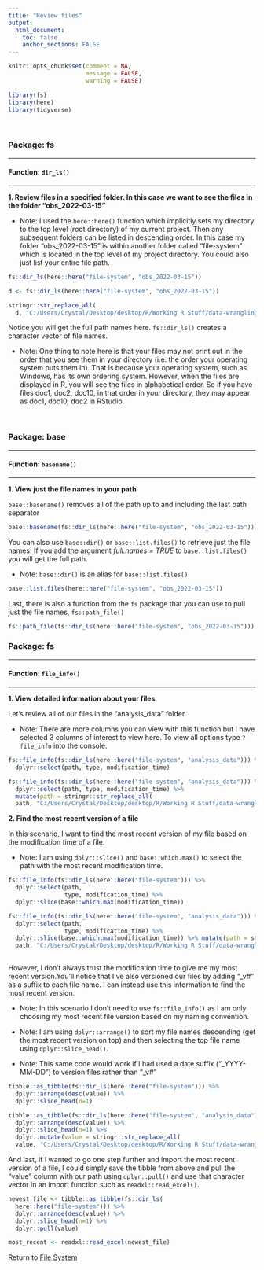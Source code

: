 ```yaml
---
title: "Review files"
output: 
  html_document:
    toc: false
    anchor_sections: FALSE
---
```


```r
knitr::opts_chunk$set(comment = NA,
                      message = FALSE,
                      warning = FALSE)

library(fs)
library(here)
library(tidyverse)
```

<br>

### Package: fs

---

#### Function: `dir_ls()`

---

**1\. Review files in a specified folder. In this case we want to see the files in the folder "obs_2022-03-15"**

* Note: I used the `here::here()` function which implicitly sets my directory to the top level (root directory) of my current project. Then any subsequent folders can be listed in descending order. In this case my folder "obs_2022-03-15" is within another folder called "file-system" which is located in the top level of my project directory. You could also just list your entire file path.

```r

fs::dir_ls(here::here("file-system", "obs_2022-03-15"))

```

```r

d <- fs::dir_ls(here::here("file-system", "obs_2022-03-15"))

stringr::str_replace_all(
  d, "C:/Users/Crystal/Desktop/desktop/R/Working R Stuff/data-wrangling-functions/", "C:/Users/Me/project/")


```

Notice you will get the full path names here. `fs::dir_ls()` creates a character vector of file names.

* Note: One thing to note here is that your files may not print out in the order that you see them in your directory (i.e. the order your operating system puts them in). That is because your operating system, such as Windows, has its own ordering system. However, when the files are displayed in R, you will see the files in alphabetical order. So if you have files doc1, doc2, doc10, in that order in your directory, they may appear as doc1, doc10, doc2 in RStudio.

<br>

### Package: base

---

#### Function: `basename()`

---

**1\. View just the file names in your path**

`base::basename()` removes all of the path up to and including the last path separator

```r

base::basename(fs::dir_ls(here::here("file-system", "obs_2022-03-15")))


```

You can also use `base::dir()` or `base::list.files()` to retrieve just the file names. If you add the argument *full.names = TRUE* to `base::list.files()` you will get the full path.

* Note: `base::dir()` is an alias for `base::list.files()`

```r

base::list.files(here::here("file-system", "obs_2022-03-15"))

```

Last, there is also a function from the `fs` package that you can use to pull just the file names, `fs::path_file()`

```r

fs::path_file(fs::dir_ls(here::here("file-system", "obs_2022-03-15")))

```


### Package: fs

---

#### Function: `file_info()`

---

**1\. View detailed information about your files**

Let's review all of our files in the "analysis_data" folder.

* Note: There are more columns you can view with this function but I have selected 3 columns of interest to view here. To view all options type `?file_info` into the console.

```r

fs::file_info(fs::dir_ls(here::here("file-system", "analysis_data"))) %>%
  dplyr::select(path, type, modification_time)

```

```r

fs::file_info(fs::dir_ls(here::here("file-system", "analysis_data"))) %>%
  dplyr::select(path, type, modification_time) %>%
  mutate(path = stringr::str_replace_all(
  path, "C:/Users/Crystal/Desktop/desktop/R/Working R Stuff/data-wrangling-functions/file-system/analysis_data", "C:/Users/Me/project/file-system"))

```



**2\. Find the most recent version of a file**

In this scenario, I want to find the most recent version of my file based on the modification time of a file.

* Note: I am using `dplyr::slice()` and `base::which.max()` to select the path with the most recent modification time.

```r

fs::file_info(fs::dir_ls(here::here("file-system"))) %>%
  dplyr::select(path,
                type, modification_time) %>%
  dplyr::slice(base::which.max(modification_time))

```

```r

fs::file_info(fs::dir_ls(here::here("file-system", "analysis_data"))) %>%
  dplyr::select(path, 
                type, modification_time) %>%
  dplyr::slice(base::which.max(modification_time)) %>% mutate(path = stringr::str_replace_all(
  path, "C:/Users/Crystal/Desktop/desktop/R/Working R Stuff/data-wrangling-functions/file-system/analysis_data", "C:/Users/Me/project/file-system"))
  

```

However, I don't always trust the modification time to give me my most recent version.You'll notice that I've also versioned our files by adding "_v#" as a suffix to each file name. I can instead use this information to find the most recent version.

* Note: In this scenario I don't need to use `fs::file_info()` as I am only choosing my most recent file version based on my naming convention.

* Note: I am using `dplyr::arrange()` to sort my file names descending (get the most recent version on top) and then selecting the top file name using `dplyr::slice_head()`.

* Note: This same code would work if I had used a date suffix ("_YYYY-MM-DD") to version files rather than "_v#"

```r

tibble::as_tibble(fs::dir_ls(here::here("file-system"))) %>%
  dplyr::arrange(desc(value)) %>%
  dplyr::slice_head(n=1)

```

```r

tibble::as_tibble(fs::dir_ls(here::here("file-system", "analysis_data"))) %>%
  dplyr::arrange(desc(value)) %>%
  dplyr::slice_head(n=1) %>%
  dplyr::mutate(value = stringr::str_replace_all(
  value, "C:/Users/Crystal/Desktop/desktop/R/Working R Stuff/data-wrangling-functions/file-system/analysis_data", "C:/Users/Me/project/file-system"))
```


And last, if I wanted to go one step further and import the most recent version of a file, I could simply save the tibble from above and pull the "value" column with our path using `dplyr::pull()` and use that character vector in an import function such as `readxl::read_excel()`.

```r

newest_file <- tibble::as_tibble(fs::dir_ls(
  here::here("file-system"))) %>%
  dplyr::arrange(desc(value)) %>%
  dplyr::slice_head(n=1) %>%
  dplyr::pull(value)

most_recent <- readxl::read_excel(newest_file)

```

Return to [File System](https://github.com/Cghlewis/data-wrangling-functions/wiki/File System)
